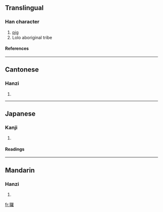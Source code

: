 {{see|猡}}

==Translingual==
===Han character===
{{Han char|rn=94|rad=犬|as=19|sn=22|four=4621<sub>4</sub>|canj=大竹田中土 (KHWLG)}}
# [[pig]]
# Lolo aboriginal tribe
====References====
{{Han ref|kx=0721.231|dkj=20803|dj=1133.200|hdz=21378.170|uh=7380|ud=29568|bh=C57A|bd=50554}}

----

==Cantonese==
===Hanzi===
{{yue-hanzi|jyut=|y=lo4}}
# {{defn|Cantonese}}

----
==Japanese==
===Kanji===
{{ja-kanji|grade=|rs=犬19}}
# {{defn|Japanese}} 
====Readings====
{{ja-readings|on=[[ら]] (ra)|kun=}}

----
==Mandarin==
===Hanzi===
{{cmn-hanzi|sim=猡|pin=[[luó]] ([[luo2]])|wg=lo<sup>2</sup>}}
# {{defn|Mandarin}}

[[fr:玀]]